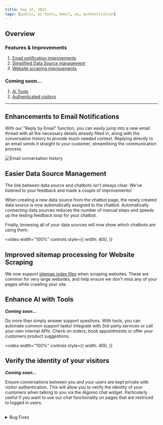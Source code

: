 ```yaml
---
title: Sep 22, 2023
tags: [public, ai tools, email, ux, authentication]
---
```



## Overview

### Features & Improvements

1. [Email notification improvements](#email)
2. [Simplified Data Source management](#datasources)
3. [Website scraping improvements](#scraping)

### Coming soon...

1. [AI Tools](#tools)
2. [Authenticated visitors](#auth)

---

<h2 id="email">Enhancements to Email Notifications</h2>

With our "Reply by Email" function, you can easily jump into a new email thread with all the necessary details already filled in, along with the conversation history to provide much needed context.
Replying directly to an email sends it straight to your customer, streamlining the communication process.

![Email conversation history](./assets/images/email-conv-history.png)

<h2 id="datasources">Easier Data Source Management</h2>

The link between data source and chatbots isn't always clear. We've listened to your feedback and made a couple of improvements!

When creating a new data source from the chatbot page, the newly created data source is now automatically assigned to the chatbot.
Automatically connecting data sources reduces the number of manual steps and speeds up the testing feedback loop for your chatbot.

Finally, browsing all of your data sources will now show which chatbots are using them.

<!-- video -->

<video
  width="100%"
  controls
  style={{
    width: 400,
  }}
>
  <source src={data_sources} />
</video>

<h2 id="scraping">Improved sitemap processing for Website Scraping</h2>

We now support [sitemap index files](https://developers.google.com/search/docs/crawling-indexing/sitemaps/large-sitemaps) when scraping websites.
These are common for very large websites, and help ensure we don't miss any of your pages while crawling your site.

<h2 id="tools">Enhance AI with Tools</h2>

**_Coming soon..._**

Do more than simply answer support questions. With tools, you can automate common support tasks!
Integrate with 3rd-party services or call your own internal APIs. Check on orders, book appointments or offer your customers product suggestions.

<!-- video -->

<video
  width="100%"
  controls
  style={{
    width: 400,
  }}
>
  <source src={tools_vid} />
</video>

<h2 id="auth">Verify the identity of your visitors</h2>

**_Coming soon..._**

Ensure conversations between you and your users are kept private with visitor authentication.
This will allow you to verify the identity of your customers when talking to you via the Algomo chat widget.
Particularly useful if you want to use our chat functionality on pages that are restriced to logged in users.

<br />

<details>
  <summary>Bug Fixes</summary>

- Better handling of network disconnection in the chat widget
- Web scraping reliability improvements
- Fix uploading very large text file data sources

</details>

<br />
